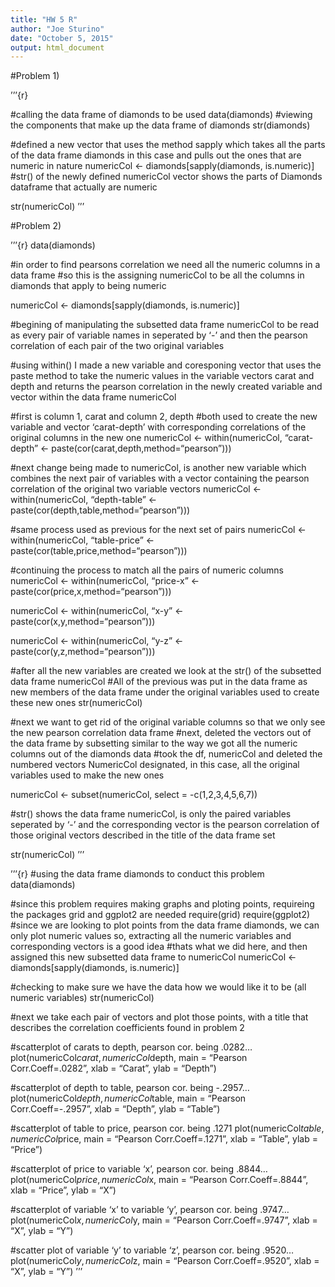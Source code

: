 ```yaml
---
title: "HW 5 R"
author: "Joe Sturino"
date: "October 5, 2015"
output: html_document
---
```

#Problem 1)

'''{r}

#calling the data frame of diamonds to be used
data(diamonds)
#viewing the components that make up the data frame of diamonds
str(diamonds)

#defined a new vector that uses the method sapply which takes all the parts of the data frame diamonds in this case and pulls out the ones that are numeric in nature
numericCol <- diamonds[sapply(diamonds, is.numeric)]
#str() of the newly defined numericCol vector shows the parts of Diamonds dataframe that actually are  numeric

str(numericCol)
'''

#Problem 2)

'''{r}
data(diamonds)

#in order to find pearsons correlation we need all the numeric columns in a data frame
#so this is the assigning numericCol to be all the columns in diamonds that apply to being numeric

numericCol <- diamonds[sapply(diamonds, is.numeric)]

#begining of manipulating the subsetted data frame numericCol to be read as every pair of variable names in seperated by '-' and then the pearson correlation of each pair of the two original variables
 
#using within() I made a new variable and coresponing vector that uses the paste method to take the numeric values in the variable vectors carat and depth and returns the pearson correlation in the newly created variable and vector within the data frame numericCol

#first is column 1, carat and column 2, depth
#both used to create the new variable and vector 'carat-depth' with corresponding correlations of the original columns in the new one
numericCol <- within(numericCol, "carat-depth" <- paste(cor(carat,depth,method="pearson")))

#next change being made to numericCol, is another new variable which combines the next pair of variables with a vector containing the pearson correlation of the original two variable vectors
numericCol <- within(numericCol, "depth-table" <- paste(cor(depth,table,method="pearson")))

#same process used as previous for the next set of pairs
numericCol <- within(numericCol, "table-price" <- paste(cor(table,price,method="pearson")))

#continuing the process to match all the pairs of numeric columns
numericCol <- within(numericCol, "price-x" <- paste(cor(price,x,method="pearson")))

numericCol <- within(numericCol, "x-y" <- paste(cor(x,y,method="pearson")))

numericCol <- within(numericCol, "y-z" <- paste(cor(y,z,method="pearson")))

#after all the new variables are created we look at the str() of the subsetted data frame numericCol 
#All of the previous was put in the data frame as new members of the data frame under the original variables used to create these new ones 
str(numericCol)

#next we want to get rid of the original variable columns so that we only see the new pearson correlation data frame
#next, deleted the vectors out of the data frame by subsetting similar to the way we got all the numeric columns out of the diamonds data
#took the df, numericCol and deleted the numbered vectors NumericCol designated, in this case, all the original variables used to make the new ones

numericCol <- subset(numericCol, select = -c(1,2,3,4,5,6,7))

#str() shows the data frame numericCol, is only the paired variables seperated by '-' and the corresponding vector is the pearson correlation of those original vectors described in the title of the data frame set

str(numericCol)
'''

'''{r}
#using the data frame diamonds to conduct this problem
data(diamonds)

#since this problem requires making graphs and ploting points, requireing the packages grid and ggplot2 are needed
require(grid)
require(ggplot2)
#since we are looking to plot points from the data frame diamonds, we can only plot numeric values so, extracting all the numeric variables and corresponding vectors is a good idea
#thats what we did here, and then assigned this new subsetted data frame to numericCol
numericCol <- diamonds[sapply(diamonds, is.numeric)]

#checking to make sure we have the data how we would like it to be (all numeric variables)
str(numericCol)

#next we take each pair of vectors and plot those points, with a title that describes the correlation coefficients found in problem 2
 
#scatterplot of carats to depth, pearson cor. being .0282...
plot(numericCol$carat,numericCol$depth, main = "Pearson Corr.Coeff=.0282", xlab = "Carat", ylab = "Depth")

#scatterplot of depth to table, pearson cor. being -.2957...
plot(numericCol$depth,numericCol$table, main = "Pearson Corr.Coeff=-.2957", xlab = "Depth", ylab = "Table")
 
#scatterplot of table to price, pearson cor. being .1271
plot(numericCol$table,numericCol$price, main = "Pearson Corr.Coeff=.1271", xlab = "Table", ylab = "Price")

#scatterplot of price to variable 'x', pearson cor. being .8844...
plot(numericCol$price,numericCol$x, main = "Pearson Corr.Coeff=.8844", xlab = "Price", ylab = "X")
 
#scatterplot of variable 'x' to variable 'y', pearson cor. being .9747...
plot(numericCol$x,numericCol$y, main = "Pearson Corr.Coeff=.9747", xlab = "X", ylab = "Y")
 
#scatter plot of variable 'y' to variable 'z', pearson cor. being .9520...
plot(numericCol$y,numericCol$z, main = "Pearson Corr.Coeff=.9520", xlab = "X", ylab = "Y")
'''
